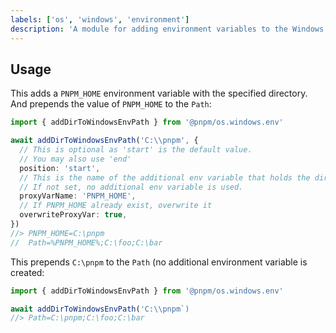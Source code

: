 ```yaml
---
labels: ['os', 'windows', 'environment']
description: 'A module for adding environment variables to the Windows Registry'
---
```


## Usage

This adds a `PNPM_HOME` environment variable with the specified directory. And prepends the value of `PNPM_HOME` to the `Path`:

```ts
import { addDirToWindowsEnvPath } from '@pnpm/os.windows.env'

await addDirToWindowsEnvPath('C:\\pnpm', {
  // This is optional as 'start' is the default value.
  // You may also use 'end'
  position: 'start',
  // This is the name of the additional env variable that holds the directory.
  // If not set, no additional env variable is used.
  proxyVarName: 'PNPM_HOME',
  // If PNPM_HOME already exist, overwrite it
  overwriteProxyVar: true,
})
//> PNPM_HOME=C:\pnpm
//  Path=%PNPM_HOME%;C:\foo;C:\bar
```

This prepends `C:\pnpm` to the `Path` (no additional environment variable is created:

```ts
import { addDirToWindowsEnvPath } from '@pnpm/os.windows.env'

await addDirToWindowsEnvPath('C:\\pnpm`)
//> Path=C:\pnpm;C:\foo;C:\bar
```
